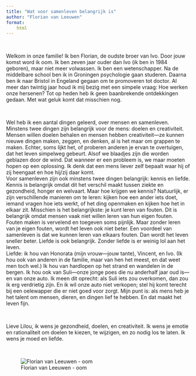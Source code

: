 ```yaml
---
title: "Wat voor samenleven belangrijk is"
author: "Florian van Leeuwen"
format:
    html
---
```


<br>

Welkom in onze familie! Ik ben Florian, de oudste broer van Ivo. Door jouw komst word ik oom. Ik ben zeven jaar ouder dan Ivo (ik ben in 1984 geboren), maar niet meer volwassen. Ik ben een wetenschapper. Na de middelbare school ben ik in Groningen psychologie gaan studeren. Daarna ben ik naar Bristol in Engeland gegaan om te promoveren tot doctor. Al meer dan twintig jaar houd ik mij bezig met een simpele vraag: Hoe werken onze hersenen? Tot op heden heb ik geen baanbrekende ontdekkingen gedaan. Met wat geluk komt dat misschien nog.

<br>

Wel heb ik een aantal dingen geleerd, over mensen en samenleven. Minstens twee dingen zijn belangrijk voor de mens: doelen en creativiteit. Mensen willen doelen behalen en mensen hebben creativiteit---ze kunnen nieuwe dingen maken, zeggen, en denken, al is het maar om grappen te maken. Echter, soms lijkt het, of proberen anderen je ervan te overtuigen, dat het leven simpelweg gebeurt. Alsof we blaadjes zijn die worden geblazen door de wind. Dat wanneer er een probleem is, we maar moeten hopen op een oplossing. Ik denk dat een mens liever zelf bepaalt waar hij of zij heengaat en hoe hij/zij daar komt.    
  Voor samenleven zijn ook minstens twee dingen belangrijk: kennis en liefde. Kennis is belangrijk omdat dit het verschil maakt tussen ziekte en gezondheid, honger en welvaart. Maar hoe krijgen we kennis? Natuurlijk, er zijn verschillende manieren om te leren: kijken hoe een ander iets doet, iemand vragen hoe iets werkt, of het ding openmaken en kijken hoe het in elkaar zit. Misschien is het belangrijkste: je kunt leren van fouten. Dit is belangrijk omdat mensen vaak niet willen leren van hun eigen fouten. Fouten maken is vervelend en toegeven soms pijnlijk. Maar zonder leren van je eigen fouten, wordt het leven ook niet beter. Een voordeel van samenleven is dat we kunnen leren van elkaars fouten. Dan wordt het leven sneller beter. Liefde is ook belangrijk. Zonder liefde is er weinig lol aan het leven.    
  Liefde: ik hou van Honorata (mijn vrouw---jouw tante), Vincent, en Ivo. (Ik hou ook van anderen in de familie, maar van hen het meest, en dat weet men toch wel.) Ik hou van hardlopen op het strand en wandelen in de bergen. Ik hou ook van Suli---onze jonge poes die nu anderhalf jaar oud is---en van onze auto. Ik meen dit oprecht: als Suli iets zou overkomen, dan zou ik erg verdrietig zijn. En ik wil onze auto niet verkopen; stel hij komt terecht bij een oelewapper die er niet goed voor zorgt. Mijn punt is: als mens heb je het talent om mensen, dieren, en dingen lief te hebben. En dat maakt het leven fijn.

<br>

Lieve Lilou, ik wens je gezondheid, doelen, en creativiteit. Ik wens je emotie en rationaliteit om doelen te kiezen, te wijzigen, en zo nodig los te laten. Ik wens je moed en liefde.

<br>

![Florian van Leeuwen - oom](images/Florian.jpg)
